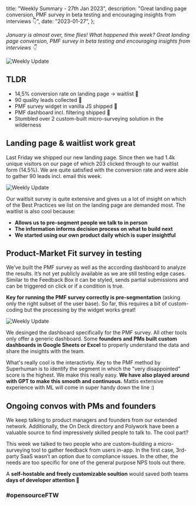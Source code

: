 

  title: "Weekly Summary - 27th Jan 2023",
  description:
    "Great landing page conversion, PMF survey in beta testing and encouraging insights from interviews 👇",
  date: "2023-01-27",
};

_January is almost over, time flies! What happened this week? Great landing page conversion, PMF survey in beta testing and encouraging insights from interviews 👇_

<Image src={HeaderImage} alt="Weekly Update" className="rounded-lg" />

## TLDR

- 14,5% conversion rate on landing page -> waitlist 🤸
- 90 quality leads collected 👀
- PMF survey widget in vanilla JS shipped 🚢
- PMF dashboard incl. filtering shipped 🚢
- Stumbled over 2 custom-built micro-surveying solution in the wilderness

## Landing page & waitlist work great

Last Friday we shipped our new landing page. Since then we had 1.4k unique visitors on our page of which 203 clicked through to our waitlist form (14.5%). We are quite satisfied with the conversion rate and were able to gather 90 leads incl. email this week.

<Image src={Waitlist} alt="Weekly Update" className="rounded-lg" />

Our waitlsit survey is quite extensive and gives us a lot of insight on which of the Best Practices we list on the landing page are demanded most. The waitlist is also cool because:

- **Allows us to pre-segment people we talk to in person**
- **The information informs decision process on what to build next**
- **We started using our own product daily which is super insightful**

## Product-Market Fit survey in testing

We’ve built the PMF survey as well as the according dashboard to analyze the results. It’s not yet publicly available as we are still testing edge cases. Similar to the Feedback Box it can be styled, sends partial submissions and can be triggered on click or if a condition is true.

<PmfDummy />

**Key for running the PMF survey correctly is pre-segmentation** (asking only the right subset of the user base). So far, this requires a bit of custom-coding but the processing by the widget works great!

<Image src={PMFDashboard} alt="Weekly Update" className="rounded-lg" />

We desinged the dashboard specifically for the PMF survey. All other tools only offer a generic dashboard. Some **founders and PMs built custom dashboards in Google Sheets or Excel** to properly understand the data and share the insights with the team.

What's really cool is the interactivtiy. Key to the PMF method by Superhuman is to identify the segment in which the "very disappointed" score is the highest. We make this really easy. **We have also played around with GPT to make this smooth and continuous.** Mattis extensive experience with ML will come in super handy down the line :)

## Ongoing convos with PMs and founders

We keep talking to product managers and founders from our extended network. Additionally, the On Deck directory and Polywork have been a valuable source to find impressively skilled people to talk to. The cool part?

This week we talked to two people who are custom-building a micro-surveying tool to gather feedback from users in-app. In the first case, 3rd-party SaaS wasn’t an option due to compliance issues. In the other, the needs are too specific for one of the general purpose NPS tools out there.

A **self-hostable and freely customizable soultion** would saved both teams **days of developer attention 👀**

### #opensourceFTW

<NewsletterSignup />


